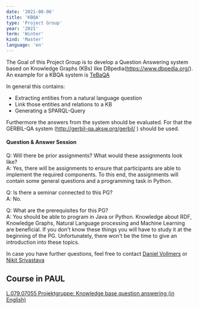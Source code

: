 ```yaml
---
date: '2021-08-06'
title: 'KBQA'
type: 'Project Group'
year: '2021'
term: 'Winter'
kind: 'Master'
language: 'en'
---
```


The Goal of this Project Group is to develop a Question Answering system based on Knowledge Graphs (KBs) like DBpedia(https://www.dbpedia.org/).
An example for a KBQA system is [TeBaQA](https://github.com/dice-group/TeBaQA/tree/development-modular)

In general this contains:
* Extracting entities from a natural language question
* Link those entities and relations to a KB
* Generating a SPARQL-Query

Furthermore the answers from the system should be evaluated. For that the GERBIL-QA system (http://gerbil-qa.aksw.org/gerbil/ ) should be used.

#### Question & Answer Session

Q: Will there be prior assignments? What would these assignments look like?<br/>
A: Yes, there will be assignments to ensure that participants are able to implement the required components. To this end, the assignments will contain some general questions and a programming task in Python.

Q: Is there a seminar connected to this PG?<br/>
A: No.

Q: What are the prerequisites for this PG?<br/>
A: You should be able to program in Java or Python. Knowledge about RDF, Knowledge Graphs, Natural Language processing and Machine Learning are beneficial. If you don't know these things you will have to study it at the beginning of the PG. Unfortunately, there won't be the time to give an introduction into these topics.

In case you have further questions, feel free to contact [Daniel Vollmers](https://dice-research.org/DanielVollmers) or [Nikit Srivastava](https://dice-research.org/NikitSrivastava)

## Course in PAUL

[ L.079.07055 Projektgruppe: Knowledge base question answering (in English)](https://paul.uni-paderborn.de/scripts/mgrqispi.dll?APPNAME=CampusNet&PRGNAME=COURSEDETAILS&ARGUMENTS=-N000000000000001,-N000673,-N0,-N379764277860345,-N379764277807346,-N0,-N0,-N0)
